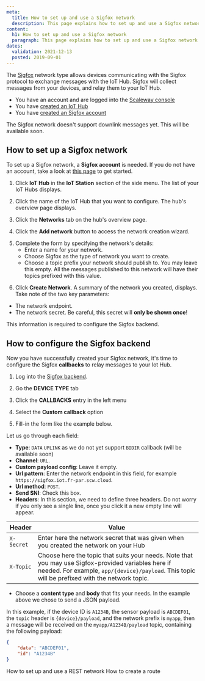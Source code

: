 ```yaml
---
meta:
  title: How to set up and use a Sigfox network
  description: This page explains how to set up and use a Sigfox network
content:
  h1: How to set up and use a Sigfox network
  paragraph: This page explains how to set up and use a Sigfox network
dates:
  validation: 2021-12-13
  posted: 2019-09-01
---
```


The [Sigfox](https://www.sigfox.com/en) network type allows devices communicating with the Sigfox protocol to exchange messages with the IoT Hub. Sigfox will collect messages from your devices, and relay them to your IoT Hub.

<Message type="requirement">

- You have an account and are logged into the [Scaleway console](https://console.scaleway.com)
- You have [created an IoT Hub](/iot/iot-hub/how-to/create-hub)
- You have [created an Sigfox account](https://build.sigfox.com/)

</Message>

<Message type="note">

The Sigfox network doesn't support downlink messages yet. This will be available soon.

</Message> 

## How to set up a Sigfox network 

<Message type="tip">

To set up a Sigfox network, a **Sigfox account** is needed. If you do not have an account, take a look at [this page](https://build.sigfox.com/) to get started.

</Message>

1. Click **IoT Hub** in the **IoT Station** section of the side menu. The list of your IoT Hubs displays.

2. Click the name of the IoT Hub that you want to configure. The hub's overview page displays. 

3. Click the **Networks** tab on the hub's overview page.

4. Click the **Add network** button to access the network creation wizard.
  <Lightbox src="scaleway-iothub_network_add.webp" alt="" />

5. Complete the form by specifying the network's details:
    * Enter a name for your network.
    * Choose Sigfox as the type of network you want to create.
    * Choose a topic prefix your network should publish to. You may leave this empty. All the messages published to this network will have their topics prefixed with this value.
  <Lightbox src="scaleway-iothub_network_modal_sigfox.webp" alt="" />

6. Click **Create Network**. A summary of the network you created, displays. Take note of the two key parameters:
  * The network endpoint.
  * The network secret. Be careful, this secret will **only be shown once**!

This information is required to configure the Sigfox backend.

## How to configure the Sigfox backend

Now you have successfully created your Sigfox network, it's time to configure the Sigfox **callbacks** to relay messages to your Iot Hub.

1. Log into the [Sigfox backend](https://backend.sigfox.com).

2. Go the **DEVICE TYPE** tab
  <Lightbox src="scaleway-iothub_network_sigfox_devicetype_tab.webp" alt="" />

3. Click the **CALLBACKS** entry in the left menu
  <Lightbox src="scaleway-iothub_network_sigfox_devicetype_callbacks.webp" alt="" />

4. Select the **Custom callback** option
  <Lightbox src="scaleway-iothub_network_sigfox_devicetype_new_custom_callback.webp" alt="" />

5. Fill-in the form like the example below.
  <Lightbox src="scaleway-iothub_network_sigfox_devicetype_callback_form.webp" alt="" />

Let us go through each field:

* **Type**: `DATA` `UPLINK` as we do not yet support `BIDIR` callback (will be available soon)
* **Channel**: `URL`.
* **Custom payload config**: Leave it empty.
* **Url pattern**: Enter the network endpoint in this field, for example `https://sigfox.iot.fr-par.scw.cloud`.
* **Url method**: `POST`.
* **Send SNI**: Check this box.
* **Headers**: In this section, we need to define three headers. Do not worry if you only see a single line, once you click it a new empty line will appear.

| Header | Value |
|-|-|
| `X-Secret` | Enter here the network secret that was given when you created the network on your Hub |
| `X-Topic` | Choose here the topic that suits your needs. Note that you may use Sigfox-provided variables here if needed. For example, `app/{device}/payload`. This topic will be prefixed with the network topic. |

- Choose a **content type** and **body** that fits your needs. In the example above we chose to send a JSON payload.

In this example, if the device ID is `A1234B`, the sensor payload is `ABCDEF01`, the `topic` header is `{device}/payload`, and the network prefix is `myapp`, then a message will be received on the `myapp/A1234B/payload` topic, containing the following payload: 
```json
{
	"data": "ABCDEF01",
	"id": "A1234B"
}
```

<Navigation title="See Also">
  <PreviousButton to="/iot/iot-hub/how-to/setup-use-rest-network/">How to set up and use a REST network</PreviousButton>
  <NextButton to="/iot/iot-hub/how-to/create-route/">How to create a route</NextButton>
</Navigation>
